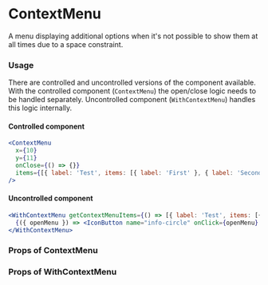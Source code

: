 
# ContextMenu

A menu displaying additional options when it's not possible to show them at all times due to a space constraint.

### Usage

There are controlled and uncontrolled versions of the component available. With the controlled component (`ContextMenu`) the open/close logic needs to be handled separately. Uncontrolled component (`WithContextMenu`) handles this logic internally.

#### Controlled component

```jsx
<ContextMenu
  x={10}
  y={11}
  onClose={() => {}}
  items={[{ label: 'Test', items: [{ label: 'First' }, { label: 'Second' }] }]}
/>
```

#### Uncontrolled component

```jsx
<WithContextMenu getContextMenuItems={() => [{ label: 'Test', items: [{ label: 'First' }, { label: 'Second' }] }]}>
  {({ openMenu }) => <IconButton name="info-circle" onClick={openMenu} />}
</WithContextMenu>
```

### Props of ContextMenu

<ArgsTypes of={ContextMenu} />

### Props of WithContextMenu

<ArgsTypes of={WithContextMenu} />

